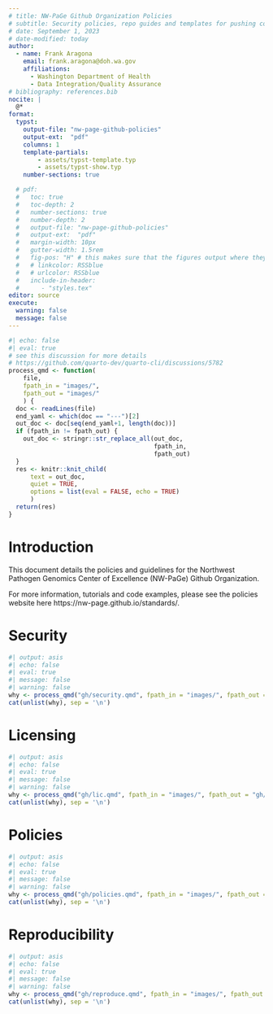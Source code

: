 ```yaml
---
# title: NW-PaGe Github Organization Policies
# subtitle: Security policies, repo guides and templates for pushing code to the Github Org
# date: September 1, 2023
# date-modified: today
author: 
  - name: Frank Aragona
    email: frank.aragona@doh.wa.gov
    affiliations:
      - Washington Department of Health
      - Data Integration/Quality Assurance
# bibliography: references.bib
nocite: |
  @*
format:
  typst:
    output-file: "nw-page-github-policies"
    output-ext:  "pdf"
    columns: 1
    template-partials:
        - assets/typst-template.typ
        - assets/typst-show.typ
    number-sections: true

  # pdf:
  #   toc: true
  #   toc-depth: 2
  #   number-sections: true
  #   number-depth: 2
  #   output-file: "nw-page-github-policies"
  #   output-ext:  "pdf"
  #   margin-width: 10px
  #   gutter-width: 1.5rem
  #   fig-pos: "H" # this makes sure that the figures output where they're supposed to in pdf 
  #   # linkcolor: RSSblue
  #   # urlcolor: RSSblue
  #   include-in-header:
  #      - "styles.tex"
editor: source
execute: 
  warning: false
  message: false
---
```


```r
#| echo: false
#| eval: true
# see this discussion for more details
# https://github.com/quarto-dev/quarto-cli/discussions/5782
process_qmd <- function(
    file,
    fpath_in = "images/",
    fpath_out = "images/"
    ) {
  doc <- readLines(file)
  end_yaml <- which(doc == "---")[2]
  out_doc <- doc[seq(end_yaml+1, length(doc))]
  if (fpath_in != fpath_out) {
    out_doc <- stringr::str_replace_all(out_doc,
                                        fpath_in,
                                        fpath_out)
  }
  res <- knitr::knit_child(
      text = out_doc,
      quiet = TRUE,
      options = list(eval = FALSE, echo = TRUE)
      )
  return(res)
}
```

# Introduction

This document details the policies and guidelines for the Northwest Pathogen Genomics Center of Excellence (NW-PaGe) Github Organization. 

For more information, tutorials and code examples, please see the policies website here https://nw-page.github.io/standards/.

# Security

```r
#| output: asis
#| echo: false
#| eval: true
#| message: false
#| warning: false
why <- process_qmd("gh/security.qmd", fpath_in = "images/", fpath_out = "gh/images/")
cat(unlist(why), sep = '\n')
```

# Licensing

```r
#| output: asis
#| echo: false
#| eval: true
#| message: false
#| warning: false
why <- process_qmd("gh/lic.qmd", fpath_in = "images/", fpath_out = "gh/images/")
cat(unlist(why), sep = '\n')
```

# Policies

```r
#| output: asis
#| echo: false
#| eval: true
#| message: false
#| warning: false
why <- process_qmd("gh/policies.qmd", fpath_in = "images/", fpath_out = "gh/images/")
cat(unlist(why), sep = '\n')
```

# Reproducibility

```r
#| output: asis
#| echo: false
#| eval: true
#| message: false
#| warning: false
why <- process_qmd("gh/reproduce.qmd", fpath_in = "images/", fpath_out = "gh/images/")
cat(unlist(why), sep = '\n')
```
